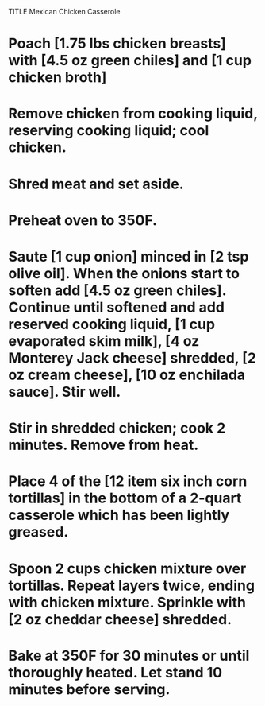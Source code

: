 TITLE Mexican Chicken Casserole

# Poach [1.75 lbs chicken breasts] with [4.5 oz green chiles] and [1 cup chicken broth]
# Remove chicken from cooking liquid, reserving cooking liquid; cool chicken.
# Shred meat and set aside.
# Preheat oven to 350F.
# Saute [1 cup onion] minced in [2 tsp olive oil]. When the onions start to soften add [4.5 oz green chiles]. Continue until softened and add reserved cooking liquid, [1 cup evaporated skim milk], [4 oz Monterey Jack cheese] shredded, [2 oz cream cheese], [10 oz enchilada sauce]. Stir well.
# Stir in shredded chicken; cook 2 minutes. Remove from heat.
# Place 4 of the [12 item six inch corn tortillas] in the bottom of a 2-quart casserole which has been lightly greased.
# Spoon 2 cups chicken mixture over tortillas. Repeat layers twice, ending with chicken mixture. Sprinkle with [2 oz cheddar cheese] shredded.
# Bake at 350F for 30 minutes or until thoroughly heated. Let stand 10 minutes before serving.
